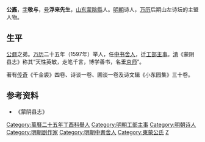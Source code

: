 '''公鼒'''，[[表字|字]]'''敬与'''，[[号|号]]'''浮来先生'''，[[山东|山东]][[蒙陰縣|蒙陰縣]]人。[[明朝|明朝]]诗人，[[万历|万历]]后期山左诗坛的主盟人物。

==生平==
[[公鼐|公鼐]]之弟。[[万历|万历]]二十五年（1597年）举人，任[[中书舍人|中书舍人]]，迁[[工部|工部]][[主事|主事]]。[[清|清]]《蒙阴县志》称其“天性英敏，走笔千言，博学善书，名垂[[京师|京师]]”。

著有[[传奇|传奇]]《千金裘》四卷、诗谈一卷、圃谈一卷及诗文辑《小东园集》三十卷。

==参考资料==
*《蒙阴县志》

{{DEFAULTSORT:Gong公}}

[[Category:萬曆二十五年丁酉科舉人|Category:萬曆二十五年丁酉科舉人]]
[[Category:明朝工部主事|Category:明朝工部主事]]
[[Category:明朝诗人|Category:明朝诗人]]
[[Category:明朝剧作家|Category:明朝剧作家]]
[[Category:明朝中書舍人|Category:明朝中書舍人]]
[[Category:東蒙公氏|Category:東蒙公氏]]
[[Category:公姓|Z]]